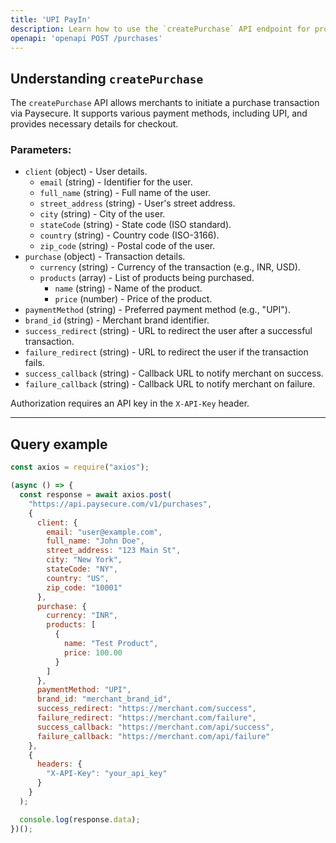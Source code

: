 ```yaml
---
title: 'UPI PayIn'
description: Learn how to use the `createPurchase` API endpoint for processing UPI transactions.
openapi: 'openapi POST /purchases'
---
```


## Understanding `createPurchase`

The `createPurchase` API allows merchants to initiate a purchase transaction via Paysecure. It supports various payment methods, including UPI, and provides necessary details for checkout.

### Parameters:
- `client` (object) - User details.
  - `email` (string) - Identifier for the user.
  - `full_name` (string) - Full name of the user.
  - `street_address` (string) - User's street address.
  - `city` (string) - City of the user.
  - `stateCode` (string) - State code (ISO standard).
  - `country` (string) - Country code (ISO-3166).
  - `zip_code` (string) - Postal code of the user.
- `purchase` (object) - Transaction details.
  - `currency` (string) - Currency of the transaction (e.g., INR, USD).
  - `products` (array) - List of products being purchased.
    - `name` (string) - Name of the product.
    - `price` (number) - Price of the product.
- `paymentMethod` (string) - Preferred payment method (e.g., "UPI").
- `brand_id` (string) - Merchant brand identifier.
- `success_redirect` (string) - URL to redirect the user after a successful transaction.
- `failure_redirect` (string) - URL to redirect the user if the transaction fails.
- `success_callback` (string) - Callback URL to notify merchant on success.
- `failure_callback` (string) - Callback URL to notify merchant on failure.

<Warning>Authorization requires an API key in the `X-API-Key` header.</Warning>

***

## Query example

```javascript JavaScript
const axios = require("axios");

(async () => {
  const response = await axios.post(
    "https://api.paysecure.com/v1/purchases",
    {
      client: {
        email: "user@example.com",
        full_name: "John Doe",
        street_address: "123 Main St",
        city: "New York",
        stateCode: "NY",
        country: "US",
        zip_code: "10001"
      },
      purchase: {
        currency: "INR",
        products: [
          {
            name: "Test Product",
            price: 100.00
          }
        ]
      },
      paymentMethod: "UPI",
      brand_id: "merchant_brand_id",
      success_redirect: "https://merchant.com/success",
      failure_redirect: "https://merchant.com/failure",
      success_callback: "https://merchant.com/api/success",
      failure_callback: "https://merchant.com/api/failure"
    },
    {
      headers: {
        "X-API-Key": "your_api_key"
      }
    }
  );

  console.log(response.data);
})();
```

